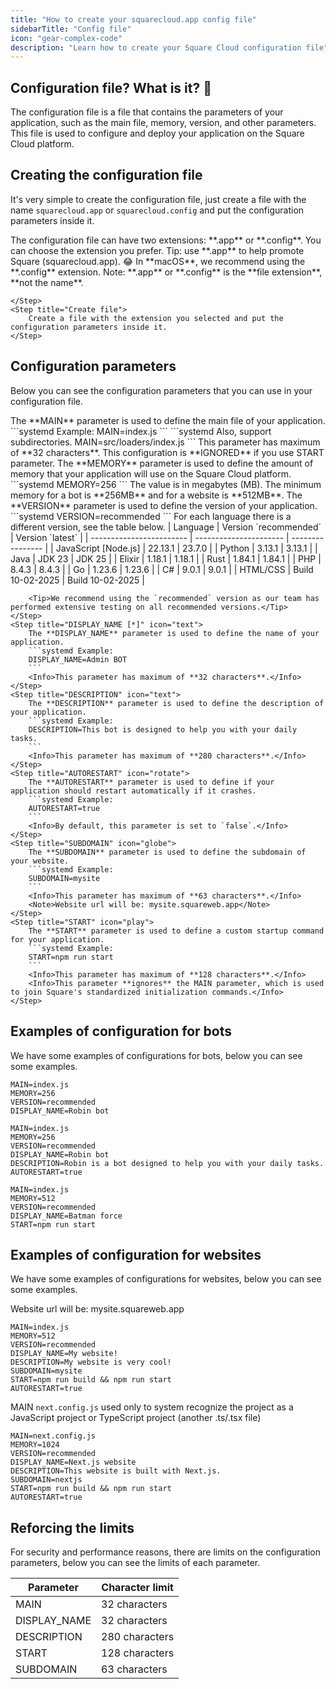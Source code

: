 ```yaml
---
title: "How to create your squarecloud.app config file"
sidebarTitle: "Config file"
icon: "gear-complex-code"
description: "Learn how to create your Square Cloud configuration file"
---
```


## Configuration file? What is it? 🤔
The configuration file is a file that contains the parameters of your application, such as the main file, memory, version, and other parameters. This file is used to configure and deploy your application on the Square Cloud platform.

## Creating the configuration file
It's very simple to create the configuration file, just create a file with the name `squarecloud.app` or `squarecloud.config` and put the configuration parameters inside it.

<Steps>
    <Step title="Select extension">
        The configuration file can have two extensions: **.app** or **.config**. You can choose the extension you prefer. Tip: use **.app** to help promote Square (squarecloud.app). 😂
        <Info>In **macOS**, we recommend using the **.config** extension.</Info>
        <Warning>Note: **.app** or **.config** is the **file extension**, **not the name**.</Warning>

    </Step>
    <Step title="Create file">
        Create a file with the extension you selected and put the configuration parameters inside it.
    </Step>
</Steps>

## Configuration parameters
Below you can see the configuration parameters that you can use in your configuration file.

<Steps>
    <Step title="MAIN [*]" icon="file">
        The **MAIN** parameter is used to define the main file of your application.
        ```systemd Example:
        MAIN=index.js
        ```
        ```systemd Also, support subdirectories.
        MAIN=src/loaders/index.js
        ```
        <Info>This parameter has maximum of **32 characters**.</Info>
        <Info>This configuration is **IGNORED** if you use START parameter.</Info>
    </Step>
    <Step title="MEMORY [*]" icon="memory">
        The **MEMORY** parameter is used to define the amount of memory that your application will use on the Square Cloud platform.
        ```systemd
        MEMORY=256
        ```
        <Info>The value is in megabytes (MB).</Info>
        <Note>The minimum memory for a bot is **256MB** and for a website is **512MB**.</Note>
    </Step>
    <Step title="VERSION [*]" icon="arrow-up-9-1">
        The **VERSION** parameter is used to define the version of your application.
        ```systemd
        VERSION=recommended
        ```
        <Info>For each language there is a different version, see the table below.</Info>
        | Language                 | Version `recommended`  | Version `latest` |
        | ------------------------ | ---------------------- | ---------------- |
        | JavaScript [Node.js]     | 22.13.1                | 23.7.0           |
        | Python                   | 3.13.1                 | 3.13.1           |
        | Java                     | JDK 23                 | JDK 25           |
        | Elixir                   | 1.18.1                 | 1.18.1           |
        | Rust                     | 1.84.1                 | 1.84.1           |
        | PHP                      | 8.4.3                  | 8.4.3            |
        | Go                       | 1.23.6                 | 1.23.6           |
        | C#                       | 9.0.1                  | 9.0.1            |
        | HTML/CSS                 | Build 10-02-2025       | Build 10-02-2025 |

        <Tip>We recommend using the `recommended` version as our team has performed extensive testing on all recommended versions.</Tip>
    </Step>
    <Step title="DISPLAY_NAME [*]" icon="text">
        The **DISPLAY_NAME** parameter is used to define the name of your application.
        ```systemd Example:
        DISPLAY_NAME=Admin BOT
        ```
        <Info>This parameter has maximum of **32 characters**.</Info>
    </Step>
    <Step title="DESCRIPTION" icon="text">
        The **DESCRIPTION** parameter is used to define the description of your application.
        ```systemd Example:
        DESCRIPTION=This bot is designed to help you with your daily tasks.
        ```
        <Info>This parameter has maximum of **280 characters**.</Info>
    </Step>
    <Step title="AUTORESTART" icon="rotate">
        The **AUTORESTART** parameter is used to define if your application should restart automatically if it crashes.
        ```systemd Example:
        AUTORESTART=true
        ```
        <Info>By default, this parameter is set to `false`.</Info>
    </Step>
    <Step title="SUBDOMAIN" icon="globe">
        The **SUBDOMAIN** parameter is used to define the subdomain of your website.
        ```systemd Example:
        SUBDOMAIN=mysite
        ```
        <Info>This parameter has maximum of **63 characters**.</Info>
        <Note>Website url will be: mysite.squareweb.app</Note>
    </Step>
    <Step title="START" icon="play">
        The **START** parameter is used to define a custom startup command for your application.
        ```systemd Example:
        START=npm run start
        ```
        <Info>This parameter has maximum of **128 characters**.</Info>
        <Info>This parameter **ignores** the MAIN parameter, which is used to join Square's standardized initialization commands.</Info>
    </Step>
</Steps>


## Examples of configuration for bots
We have some examples of configurations for bots, below you can see some examples.

```systemd This example just use required parameters. (minimum configuration)
MAIN=index.js
MEMORY=256
VERSION=recommended
DISPLAY_NAME=Robin bot
```

```systemd This example is a bot with all parameters.
MAIN=index.js
MEMORY=256
VERSION=recommended
DISPLAY_NAME=Robin bot
DESCRIPTION=Robin is a bot designed to help you with your daily tasks.
AUTORESTART=true
```

```systemd This example use all parameters and CUSTOM STARTUP COMMAND in a bot.
MAIN=index.js
MEMORY=512
VERSION=recommended
DISPLAY_NAME=Batman force
START=npm run start
```

## Examples of configuration for websites
We have some examples of configurations for websites, below you can see some examples.

<Info>Website url will be: mysite.squareweb.app</Info>
```systemd This example use all parameters and CUSTOM STARTUP COMMAND in a website.
MAIN=index.js
MEMORY=512
VERSION=recommended
DISPLAY_NAME=My website!
DESCRIPTION=My website is very cool!
SUBDOMAIN=mysite
START=npm run build && npm run start
AUTORESTART=true
```

<Info>MAIN `next.config.js` used only to system recognize the project as a JavaScript project or TypeScript project (another .ts/.tsx file)</Info>
```systemd Next.js website example.
MAIN=next.config.js
MEMORY=1024
VERSION=recommended
DISPLAY_NAME=Next.js website
DESCRIPTION=This website is built with Next.js.
SUBDOMAIN=nextjs
START=npm run build && npm run start
AUTORESTART=true
```

## Reforcing the limits
For security and performance reasons, there are limits on the configuration parameters, below you can see the limits of each parameter.

| Parameter     | Character limit |
| ------------- | --------------- |
| MAIN          | 32 characters   |
| DISPLAY_NAME  | 32 characters   |
| DESCRIPTION   | 280 characters  |
| START         | 128 characters  |
| SUBDOMAIN     | 63 characters   |